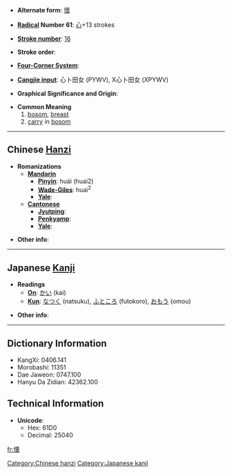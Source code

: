 * '''Alternate form''': [[懷]]

* '''[[Wiktionary:Chinese radical index| Radical]] Number 61''': [[Wiktionary:Chinese radical index 心|心]]+13 strokes

* '''[[Wiktionary:Chinese total strokes index|Stroke number]]''': [[Wiktionary:Chinese total strokes index 16|16]]

* '''Stroke order''': 

* '''[[Wiktionary:Chinese four corner index|Four-Corner System]]''': 

* '''[[Wiktionary:Chinese Cangjie index|Cangjie input]]''': 心卜田女 (PYWV), X心卜田女 (XPYWV)

* '''Graphical Significance and Origin''': 

* '''Common Meaning'''
*#[[bosom]], [[breast]]
*# [[carry]] in [[bosom]]

----

== Chinese [[Hanzi]] ==

* '''Romanizations'''
** '''[[Mandarin]]'''
*** '''[[Pinyin]]''': huái (huai2)
*** '''[[Wade-Giles]]''': huai<sup>2</sup>
*** '''[[Yale]]''': 
** '''[[Cantonese]]'''
*** '''[[Jyutping]]''':
*** '''[[Penkyamp]]''': 
*** '''[[Yale]]''': 

* '''Other info''': 

----

== Japanese [[Kanji]] ==

* '''Readings'''
** '''[[On]]''': [[かい]] (kai)
** '''[[Kun]]''': [[なつく]] (natsuku), [[ふところ]] (futokoro), [[おもう]] (omou)

* '''Other info''':  

----

== Dictionary Information ==

* KangXi: 0406.141
* Morobashi: 11351
* Dae Jaweon: 0747.100
* Hanyu Da Zidian: 42362.100

== Technical Information ==

* '''Unicode''':
** Hex: 61D0
** Decimal: 25040

[[Category:Chinese hanzi]]
[[Category:Japanese kanji]]

[[fr:懐]]